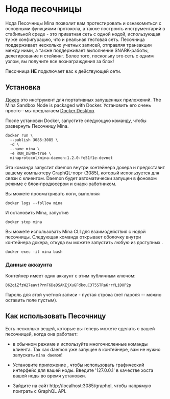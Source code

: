 
# Нода песочницы

Нода Песочницы Mina позволит вам протестировать и ознакомиться с основными функциями протокола, а также построить инструментарий в стабильной среде - это приватная сеть с одной нодой, использующая ту же конфигурацию, что и реальная тестовая сеть. Песочница поддерживает несколько учетных записей, отправляя транзакции между ними, а также поддерживает выполнение SNARK-работы, делегирование и стейкинг. Более того, поскольку это сеть с одним узлом, вы получите все вознаграждения за блок!

<Alert>

Песочница **НЕ** подключает вас к действующей сети.

</Alert>

## Установка

[Докер](https://www.docker.com) это инструмент для портативных запущенных приложений. The Mina Sandbox Node is packaged with Docker. Установить его очень просто--мы предлагаем [Docker Desktop](https://www.docker.com/products/docker-desktop).

После установки Docker, запустите следующую команду, чтобы развернуть Песочницу Mina.

```
docker run \
  --publish 3085:3085 \
  -d \
  --name mina \
  -e RUN_DEMO=true \
  minaprotocol/mina-daemon:1.2.0-fe51f1e-devnet
```

Эта команда запустит daemon внутри контейнера докера и предоставит вашему компьютеру GraphQL-порт (3085), который используется для связи с клиентом. Daemon будет автоматически запущен в фоновом режиме с блок-продюсером и снарк-работником.

Вы можете просматривать логи, выполняя

```
docker logs --follow mina
```

И остановить Mina, запустив

```
docker stop mina
```

Вы можете использовать Mina CLI для взаимодействия с нодой песочницы. Следующая команда открывает оболочку внутри контейнера докера, откуда вы можете запустить любую из доступных <DocLink copy="команд Mina" url="/using-mina/cli-reference" />.

```
docker exec -it mina bash
```

### Данные аккаунта

Контейнер имеет один аккаунт с этим публичным ключом:

```
B62qiZfzW27eavtPrnF6DeDSAKEjXuGFdkouC3T5STRa6rrYLiDUP2p
```

Пароль для этой учетной записи - пустая строка (нет пароля -- можно оставить поле пустым).

## Как использовать Песочницу

Есть несколько вещей, которые вы теперь можете сделать с вашей песочницей, когда она работает:

- <DocLink copy="Установите Mina" url="/getting-started#installation" /> в обычном
  режиме и используйте многочисленные команды клиента. Так как daemon уже запущен
  в контейнере, вам не нужно запускать `mina daemon`!

- Установите приложение <DocLink copy="GUI Wallet" url="/gui-wallet" />, чтобы использовать графический интерфейс для вашей ноды. Введите '127.0.0.1' в качестве хоста вашей ноды во время установки.

- Зайдите на сайт http://localhost:3085/graphql, чтобы напрямую поиграть с GraphQL API.
